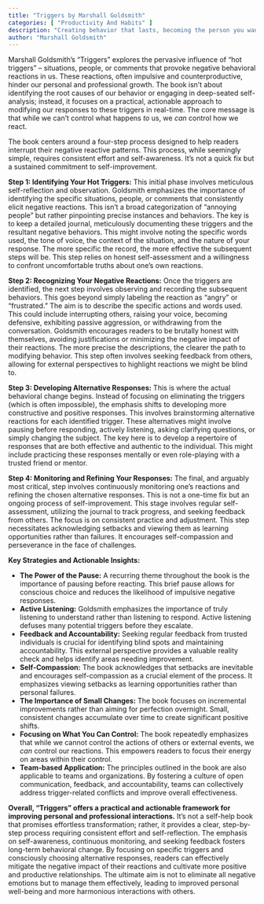 ```yaml
---
title: "Triggers by Marshall Goldsmith"
categories: [ "Productivity And Habits" ]
description: "Creating behavior that lasts, becoming the person you want to be"
author: "Marshall Goldsmith"
---
```

Marshall Goldsmith's "Triggers" explores the pervasive influence of "hot triggers" – situations, people, or comments that provoke negative behavioral reactions in us. These reactions, often impulsive and counterproductive, hinder our personal and professional growth.  The book isn't about identifying the root causes of our behavior or engaging in deep-seated self-analysis; instead, it focuses on a practical, actionable approach to modifying our responses to these triggers in real-time.  The core message is that while we can't control what happens *to* us, we *can* control how we react.

The book centers around a four-step process designed to help readers interrupt their negative reactive patterns.  This process, while seemingly simple, requires consistent effort and self-awareness.  It’s not a quick fix but a sustained commitment to self-improvement.

**Step 1: Identifying Your Hot Triggers:** This initial phase involves meticulous self-reflection and observation. Goldsmith emphasizes the importance of identifying the specific situations, people, or comments that consistently elicit negative reactions. This isn't a broad categorization of "annoying people" but rather pinpointing precise instances and behaviors. The key is to keep a detailed journal, meticulously documenting these triggers and the resultant negative behaviors. This might involve noting the specific words used, the tone of voice, the context of the situation, and the nature of your response.  The more specific the record, the more effective the subsequent steps will be. This step relies on honest self-assessment and a willingness to confront uncomfortable truths about one's own reactions.

**Step 2: Recognizing Your Negative Reactions:**  Once the triggers are identified, the next step involves observing and recording the subsequent behaviors. This goes beyond simply labeling the reaction as "angry" or "frustrated."  The aim is to describe the specific actions and words used. This could include interrupting others, raising your voice, becoming defensive, exhibiting passive aggression, or withdrawing from the conversation. Goldsmith encourages readers to be brutally honest with themselves, avoiding justifications or minimizing the negative impact of their reactions.  The more precise the descriptions, the clearer the path to modifying behavior.  This step often involves seeking feedback from others, allowing for external perspectives to highlight reactions we might be blind to.

**Step 3: Developing Alternative Responses:** This is where the actual behavioral change begins. Instead of focusing on eliminating the triggers (which is often impossible), the emphasis shifts to developing more constructive and positive responses. This involves brainstorming alternative reactions for each identified trigger.  These alternatives might involve pausing before responding, actively listening, asking clarifying questions, or simply changing the subject.  The key here is to develop a repertoire of responses that are both effective and authentic to the individual.  This might include practicing these responses mentally or even role-playing with a trusted friend or mentor.

**Step 4: Monitoring and Refining Your Responses:** The final, and arguably most critical, step involves continuously monitoring one's reactions and refining the chosen alternative responses. This is not a one-time fix but an ongoing process of self-improvement.  This stage involves regular self-assessment, utilizing the journal to track progress, and seeking feedback from others.  The focus is on consistent practice and adjustment. This step necessitates acknowledging setbacks and viewing them as learning opportunities rather than failures. It encourages self-compassion and perseverance in the face of challenges.

**Key Strategies and Actionable Insights:**

* **The Power of the Pause:**  A recurring theme throughout the book is the importance of pausing before reacting. This brief pause allows for conscious choice and reduces the likelihood of impulsive negative responses.
* **Active Listening:**  Goldsmith emphasizes the importance of truly listening to understand rather than listening to respond.  Active listening defuses many potential triggers before they escalate.
* **Feedback and Accountability:**  Seeking regular feedback from trusted individuals is crucial for identifying blind spots and maintaining accountability.  This external perspective provides a valuable reality check and helps identify areas needing improvement.
* **Self-Compassion:**  The book acknowledges that setbacks are inevitable and encourages self-compassion as a crucial element of the process.  It emphasizes viewing setbacks as learning opportunities rather than personal failures.
* **The Importance of Small Changes:** The book focuses on incremental improvements rather than aiming for perfection overnight.  Small, consistent changes accumulate over time to create significant positive shifts.
* **Focusing on What You Can Control:**  The book repeatedly emphasizes that while we cannot control the actions of others or external events, we *can* control our reactions. This empowers readers to focus their energy on areas within their control.
* **Team-based Application:** The principles outlined in the book are also applicable to teams and organizations.  By fostering a culture of open communication, feedback, and accountability, teams can collectively address trigger-related conflicts and improve overall effectiveness.

**Overall, "Triggers" offers a practical and actionable framework for improving personal and professional interactions.** It's not a self-help book that promises effortless transformation; rather, it provides a clear, step-by-step process requiring consistent effort and self-reflection.  The emphasis on self-awareness, continuous monitoring, and seeking feedback fosters long-term behavioral change.  By focusing on specific triggers and consciously choosing alternative responses, readers can effectively mitigate the negative impact of their reactions and cultivate more positive and productive relationships. The ultimate aim is not to eliminate all negative emotions but to manage them effectively, leading to improved personal well-being and more harmonious interactions with others.

